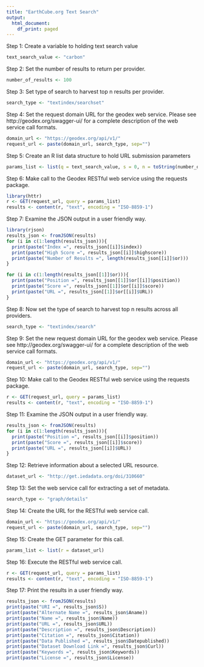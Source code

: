 ```yaml
---
title: "EarthCube.org Text Search"
output:
  html_document:
    df_print: paged
---
```


Step 1: Create a variable to holding text search value

```r
text_search_value <- "carbon"
```

Step 2: Set the number of results to return per provider.

```r
number_of_results <- 100
```

Step 3: Set type of search to harvest top n results per provider.

```r
search_type <- "textindex/searchset"
```

Step 4: Set the request domain URL for the geodex web service. Please see http://geodex.org/swagger-ui/ for a complete description of the web service call formats. 

```r
domain_url <- "https://geodex.org/api/v1/"
request_url <- paste(domain_url, search_type, sep="")
```

Step 5: Create an R list data structure to hold URL submission parameters

```r
params_list <- list(q = text_search_value, s = 0, n = toString(number_of_results))
```

Step 6: Make call to the Geodex RESTful web service using the requests package.

```r
library(httr)
r <- GET(request_url, query = params_list)
results <- content(r, "text", encoding = "ISO-8859-1")
```

Step 7: Examine the JSON output in a user friendly way.

```r
library(rjson)
results_json <- fromJSON(results)
for (i in c(1:length(results_json))){
  print(paste("Index =", results_json[[i]]$index))
  print(paste("High Score =", results_json[[i]]$highscore))
  print(paste("Number of Results =", length(results_json[[i]]$or)))
}

for (i in c(1:length(results_json[[1]]$or))){
  print(paste("Position =", results_json[[1]]$or[[i]]$position))
  print(paste("Score =", results_json[[1]]$or[[i]]$score))
  print(paste("URL =", results_json[[1]]$or[[i]]$URL))
}
```

Step 8: Now set the type of search to harvest top n results across all providers.

```r
search_type <- "textindex/search"
```

Step 9: Set the new request domain URL for the geodex web service. Please see http://geodex.org/swagger-ui/ for a complete description of the web service call formats. 

```r
domain_url <- "https://geodex.org/api/v1/"
request_url <- paste(domain_url, search_type, sep="")
```

Step 10: Make call to the Geodex RESTful web service using the requests package.

```r
r <- GET(request_url, query = params_list)
results <- content(r, "text", encoding = "ISO-8859-1")
```

Step 11: Examine the JSON output in a user friendly way.

```r
results_json <- fromJSON(results)
for (i in c(1:length(results_json))){
  print(paste("Position =", results_json[[i]]$position))
  print(paste("Score =", results_json[[i]]$score))
  print(paste("URL =", results_json[[i]]$URL))
}
```

Step 12: Retrieve information about a selected URL resource.

```r
dataset_url <- "http://get.iedadata.org/doi/310660"
```

Step 13: Set the web service call for extracting a set of metadata.

```r
search_type <- "graph/details"
```

Step 14: Create the URL for the RESTful web service call.

```r
domain_url <- "https://geodex.org/api/v1/"
request_url <- paste(domain_url, search_type, sep="")
```

Step 15: Create the GET parameter for this call.

```r
params_list <- list(r = dataset_url)
```

Step 16: Execute the RESTful web service call.

```r
r <- GET(request_url, query = params_list)
results <- content(r, "text", encoding = "ISO-8859-1")
```

Step 17: Print the results in a user friendly way.

```r
results_json <- fromJSON(results)
print(paste("URI =", results_json$S))
print(paste("Alternate Name =", results_json$Aname))
print(paste("Name =", results_json$Name))
print(paste("URL =", results_json$URL))
print(paste("Description =", results_json$Description))
print(paste("Citation =", results_json$Citation))
print(paste("Data Published =", results_json$Datepublished))
print(paste("Dataset Download Link =", results_json$Curl))
print(paste("Keywords =", results_json$Keywords))
print(paste("License =", results_json$License))
```